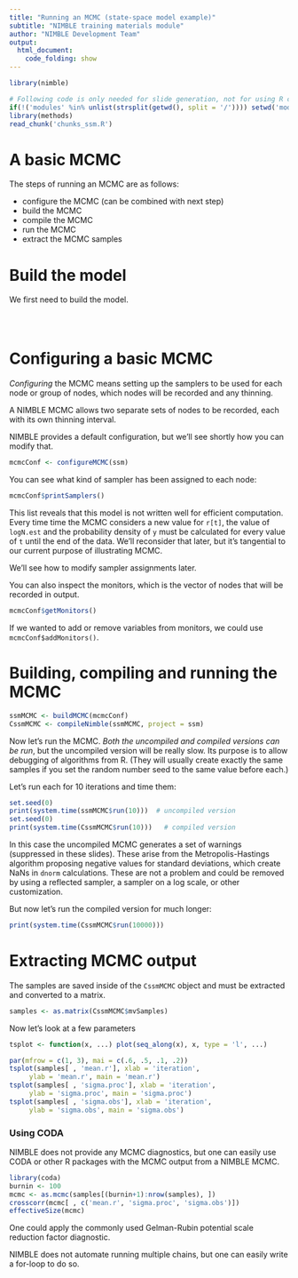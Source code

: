 ```yaml
---
title: "Running an MCMC (state-space model example)"
subtitle: "NIMBLE training materials module"
author: "NIMBLE Development Team"
output:
  html_document:
    code_folding: show
---
```


```r
library(nimble)
```
```r
# Following code is only needed for slide generation, not for using R code separately.
if(!('modules' %in% unlist(strsplit(getwd(), split = '/')))) setwd('modules')
library(methods)
read_chunk('chunks_ssm.R')
```

# A basic MCMC

The steps of running an MCMC are as follows:

 - configure the MCMC (can be combined with next step)
 - build the MCMC 
 - compile the MCMC
 - run the MCMC
 - extract the MCMC samples

# Build the model

We first need to build the model.

```r
```

```r
```

```r
```

# Configuring a basic MCMC

*Configuring* the MCMC means setting up the samplers to be used for
 each node or group of nodes, which nodes will be recorded and any
 thinning.

A NIMBLE MCMC allows two separate sets of nodes to be recorded, each
with its own thinning interval.

NIMBLE provides a default configuration, but we'll see shortly how you can modify that. 

```r
mcmcConf <- configureMCMC(ssm)
```

You can see what kind of sampler has been assigned to each node:
```r
mcmcConf$printSamplers()
```

This list reveals that this model is not written well for efficient
computation.  Every time time the MCMC considers a new value for
`r[t]`, the value of `logN.est` and the probability density of
`y` must be calculated for every value of `t` until the end of the
data.  We'll reconsider that later, but it's tangential to our current
purpose of illustrating MCMC.

We'll see how to modify sampler assignments later.  

You can also inspect the monitors, which is the vector of nodes that will be
recorded in output.

```r
mcmcConf$getMonitors()
```

If we wanted to add or remove variables from monitors, we could use
`mcmcConf$addMonitors()`.

# Building, compiling and running the MCMC


```r
ssmMCMC <- buildMCMC(mcmcConf)
CssmMCMC <- compileNimble(ssmMCMC, project = ssm)
```

Now let's run the MCMC.  *Both the uncompiled and compiled versions
can be run*, but the uncompiled version will be really slow.  Its
purpose is to allow debugging of algorithms from R.  (They will usually
create exactly the same samples if you set the random number seed to
the same value before each.)

Let's run each for 10 iterations and time them:
```r
set.seed(0)
print(system.time(ssmMCMC$run(10)))  # uncompiled version
set.seed(0)
print(system.time(CssmMCMC$run(10)))   # compiled version
```

In this case the uncompiled MCMC generates a set of warnings
(suppressed in these slides).   These arise from the
Metropolis-Hastings algorithm proposing negative values for standard
deviations, which create NaNs in `dnorm` calculations.  These are not
a problem and could be removed by using a reflected sampler, a sampler
on a log scale, or other customization.

But now let's run the compiled version for much longer:
```r
print(system.time(CssmMCMC$run(10000)))
```

# Extracting MCMC output

The samples are saved inside of the `CssmMCMC` object and must be
extracted and converted to a matrix.

```r
samples <- as.matrix(CssmMCMC$mvSamples)
```

Now let's look at a few parameters

```r
tsplot <- function(x, ...) plot(seq_along(x), x, type = 'l', ...)

par(mfrow = c(1, 3), mai = c(.6, .5, .1, .2))
tsplot(samples[ , 'mean.r'], xlab = 'iteration',
     ylab = 'mean.r', main = 'mean.r')
tsplot(samples[ , 'sigma.proc'], xlab = 'iteration',
     ylab = 'sigma.proc', main = 'sigma.proc')
tsplot(samples[ , 'sigma.obs'], xlab = 'iteration',
     ylab = 'sigma.obs', main = 'sigma.obs')
```

### Using CODA

NIMBLE does not provide any MCMC diagnostics, but one can easily use CODA or other R packages with the MCMC output from a NIMBLE MCMC.

```r
library(coda)
burnin <- 100
mcmc <- as.mcmc(samples[(burnin+1):nrow(samples), ])
crosscorr(mcmc[ , c('mean.r', 'sigma.proc', 'sigma.obs')])
effectiveSize(mcmc)
```

One could apply the commonly used Gelman-Rubin potential scale
reduction factor diagnostic.

NIMBLE does not automate running multiple chains, but one can easily
write a for-loop to do so.





